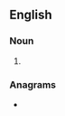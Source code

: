 ==English==

===Noun===
{{head|en|noun form}}

# {{plural of|bottler|lang=en}}

===Anagrams===
* {{anagrams|en|a=belorstt|blotters}}